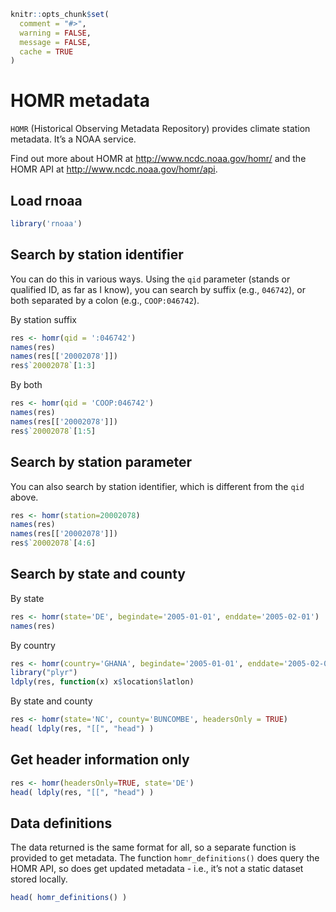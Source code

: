 <!--
%\VignetteEngine{knitr::knitr}
%\VignetteIndexEntry{HOMR metadata}
-->

```r
knitr::opts_chunk$set(
  comment = "#>", 
  warning = FALSE, 
  message = FALSE,
  cache = TRUE
)
```


HOMR metadata
======

`HOMR` (Historical Observing Metadata Repository) provides climate station metadata. It's a NOAA service.

Find out more about HOMR at [http://www.ncdc.noaa.gov/homr/](http://www.ncdc.noaa.gov/homr/) and the HOMR API at [http://www.ncdc.noaa.gov/homr/api](http://www.ncdc.noaa.gov/homr/api).

## Load rnoaa

```r
library('rnoaa')
```

## Search by station identifier

You can do this in various ways. Using the `qid` parameter (stands or qualified ID, as far as I know), you can search by suffix (e.g., `046742`), or both separated by a colon (e.g., `COOP:046742`). 

By station suffix

```r
res <- homr(qid = ':046742')
names(res)
names(res[['20002078']])
res$`20002078`[1:3]
```

By both

```r
res <- homr(qid = 'COOP:046742')
names(res)
names(res[['20002078']])
res$`20002078`[1:5]
```

## Search by station parameter

You can also search by station identifier, which is different from the `qid` above. 

```r
res <- homr(station=20002078)
names(res)
names(res[['20002078']])
res$`20002078`[4:6]
```

## Search by state and county

By state

```r
res <- homr(state='DE', begindate='2005-01-01', enddate='2005-02-01')
names(res)
```

By country

```r
res <- homr(country='GHANA', begindate='2005-01-01', enddate='2005-02-01')
library("plyr")
ldply(res, function(x) x$location$latlon)
```

By state and county

```r
res <- homr(state='NC', county='BUNCOMBE', headersOnly = TRUE)
head( ldply(res, "[[", "head") )
```

## Get header information only

```r
res <- homr(headersOnly=TRUE, state='DE')
head( ldply(res, "[[", "head") )
```

## Data definitions

The data returned is the same format for all, so a separate function is provided to get metadata. The function `homr_definitions()` does query the HOMR API, so does get updated metadata - i.e., it's not a static dataset stored locally. 

```r
head( homr_definitions() )
```
